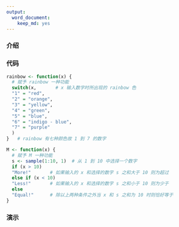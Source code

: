 ```yaml
---
output:
  word_document:
    keep_md: yes
---
```

### 介绍


### 代码
```r
rainbow <- function(x) {
  # 赋予 rainbow 一种功能
  switch(x,       # x 输入数字时所出现的 rainbow 色
  "1" = "red",
  "2" = "orange",
  "3" = "yellow",
  "4" = "green",
  "5" = "blue",
  "6" = "indigo - blue",
  "7" = "purple"
  )
}   # rainbow 有七种颜色故 1 到 7 的数字
```
```r
M <- function(x) {
  # 赋予 M 一种功能
  s <- sample(1:10, 1)  # 从 1 到 10 中选择一个数字
  if (x > 10)
  "More!"       # 如果输入的 x 和选择的数字 s 之和大于 10 则为超过
  else if (x < 10)
  "Less!"       # 如果输入的 x 和选择的数字 s 之和小于 10 则为少于
  else
  "Equal!"      # 除以上两种条件之外当 x 和 s 之和为 10 时则恰好等于
}
```

### 演示
```r

```

